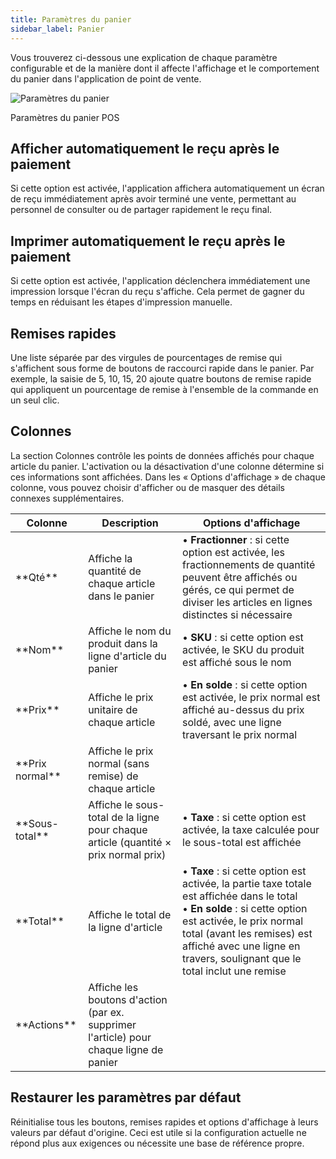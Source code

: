 ```yaml
---
title: Paramètres du panier
sidebar_label: Panier
---
```



Vous trouverez ci-dessous une explication de chaque paramètre configurable et de la manière dont il affecte l'affichage et le comportement du panier dans l'application de point de vente.

<div class="image-container">
<Image
alt="Paramètres du panier"
img="/img/pos-cart-settings.png"
style={{ maxHeight: 662 }}
/>
<p class="image-caption">Paramètres du panier POS</p>
</div>

## Afficher automatiquement le reçu après le paiement

Si cette option est activée, l'application affichera automatiquement un écran de reçu immédiatement après avoir terminé une vente, permettant au personnel de consulter ou de partager rapidement le reçu final.

## Imprimer automatiquement le reçu après le paiement

Si cette option est activée, l'application déclenchera immédiatement une impression lorsque l'écran du reçu s'affiche. Cela permet de gagner du temps en réduisant les étapes d'impression manuelle.

## Remises rapides

Une liste séparée par des virgules de pourcentages de remise qui s'affichent sous forme de boutons de raccourci rapide dans le panier.
Par exemple, la saisie de 5, 10, 15, 20 ajoute quatre boutons de remise rapide qui appliquent un pourcentage de remise à l'ensemble de la commande en un seul clic.

## Colonnes

La section Colonnes contrôle les points de données affichés pour chaque article du panier.
L'activation ou la désactivation d'une colonne détermine si ces informations sont affichées.
Dans les « Options d'affichage » de chaque colonne, vous pouvez choisir d'afficher ou de masquer des détails connexes supplémentaires.

<table>
<colgroup>
<col style={{width: '20%'}} />
<col style={{width: '40%'}} />
<col style={{width: '40%'}} />
</colgroup>
<thead>
<tr>
<th><strong>Colonne</strong></th>
<th><strong>Description</strong></th>
<th><strong>Options d'affichage</strong></th>
</tr>
</thead>
<tbody>
<tr>
<td>**Qté**</td>
<td>Affiche la quantité de chaque article dans le panier</td>
<td>• <strong>Fractionner</strong> : si cette option est activée, les fractionnements de quantité peuvent être affichés ou gérés, ce qui permet de diviser les articles en lignes distinctes si nécessaire</td>
</tr>
<tr>
<td>**Nom**</td>
<td>Affiche le nom du produit dans la ligne d'article du panier</td>
<td>• <strong>SKU</strong> : si cette option est activée, le SKU du produit est affiché sous le nom</td>
</tr>
<tr>
<td>**Prix**</td>
<td>Affiche le prix unitaire de chaque article</td>
<td>• <strong>En solde</strong> : si cette option est activée, le prix normal est affiché au-dessus du prix soldé, avec une ligne traversant le prix normal</td>
</tr>
<tr>
<td>**Prix normal**</td>
<td>Affiche le prix normal (sans remise) de chaque article</td>
<td></td>
</tr>
<tr>
<td>**Sous-total**</td>
<td>Affiche le sous-total de la ligne pour chaque article (quantité × prix normal prix)</td>
<td>• <strong>Taxe</strong> : si cette option est activée, la taxe calculée pour le sous-total est affichée</td>
</tr>
<tr>
<td>**Total**</td>
<td>Affiche le total de la ligne d'article</td>
<td>• <strong>Taxe</strong> : si cette option est activée, la partie taxe totale est affichée dans le total<br/>• <strong>En solde</strong> : si cette option est activée, le prix normal total (avant les remises) est affiché avec une ligne en travers, soulignant que le total inclut une remise</td>
</tr>
<tr>
<td>**Actions**</td>
<td>Affiche les boutons d'action (par ex. supprimer l'article) pour chaque ligne de panier</td>
<td></td>
</tr>
</tbody>
</table>

## Restaurer les paramètres par défaut

Réinitialise tous les boutons, remises rapides et options d'affichage à leurs valeurs par défaut d'origine.
Ceci est utile si la configuration actuelle ne répond plus aux exigences ou nécessite une base de référence propre.
